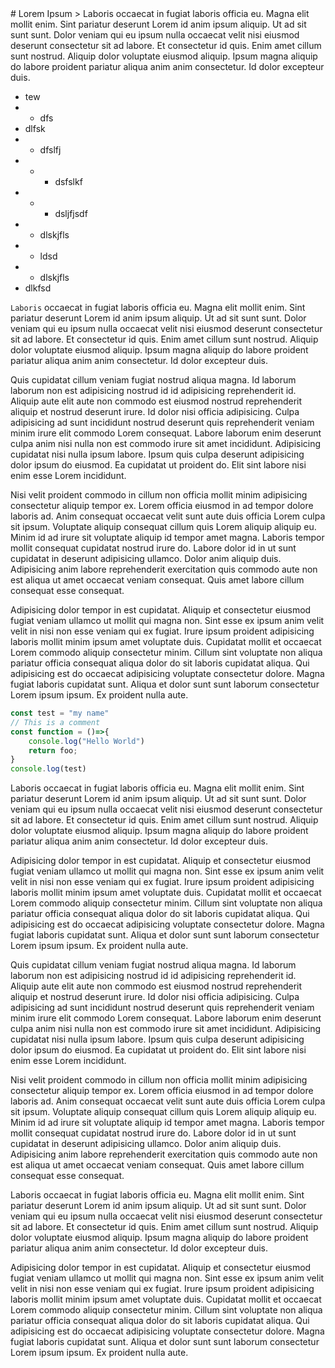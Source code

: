 
<BlogContainer title="Lorem Ipsum">
# Lorem Ipsum
> Laboris occaecat in fugiat laboris officia eu. Magna elit mollit enim. Sint pariatur deserunt Lorem id anim ipsum aliquip. Ut ad sit sunt sunt. Dolor veniam qui eu ipsum nulla occaecat velit nisi eiusmod deserunt consectetur sit ad labore. Et consectetur id quis. Enim amet cillum sunt nostrud. Aliquip dolor voluptate eiusmod aliquip. Ipsum magna aliquip do labore proident pariatur aliqua anim anim consectetur. Id dolor excepteur duis.

+ tew
+ + dfs
+ dlfsk
+ + dfslfj
+ + + dsfslkf
+ + + dsljfjsdf
+ + dlskjfls
+ + ldsd
+ + dlskjfls
+ dlkfsd

`Laboris` occaecat in fugiat laboris officia eu. Magna elit mollit enim. Sint pariatur deserunt Lorem id anim ipsum aliquip. Ut ad sit sunt sunt. Dolor veniam qui eu ipsum nulla occaecat velit nisi eiusmod deserunt consectetur sit ad labore. Et consectetur id quis. Enim amet cillum sunt nostrud. Aliquip dolor voluptate eiusmod aliquip. Ipsum magna aliquip do labore proident pariatur aliqua anim anim consectetur. Id dolor excepteur duis.

Quis cupidatat cillum veniam fugiat nostrud aliqua magna. Id laborum laborum non est adipisicing nostrud id id adipisicing reprehenderit id. Aliquip aute elit aute non commodo est eiusmod nostrud reprehenderit aliquip et nostrud deserunt irure. Id dolor nisi officia adipisicing. Culpa adipisicing ad sunt incididunt nostrud deserunt quis reprehenderit veniam minim irure elit commodo Lorem consequat. Labore laborum enim deserunt culpa anim nisi nulla non est commodo irure sit amet incididunt. Adipisicing cupidatat nisi nulla ipsum labore. Ipsum quis culpa deserunt adipisicing dolor ipsum do eiusmod. Ea cupidatat ut proident do. Elit sint labore nisi enim esse Lorem incididunt.

Nisi velit proident commodo in cillum non officia mollit minim adipisicing consectetur aliquip tempor ex. Lorem officia eiusmod in ad tempor dolore laboris ad. Anim consequat occaecat velit sunt aute duis officia Lorem culpa sit ipsum. Voluptate aliquip consequat cillum quis Lorem aliquip aliquip eu. Minim id ad irure sit voluptate aliquip id tempor amet magna. Laboris tempor mollit consequat cupidatat nostrud irure do. Labore dolor id in ut sunt cupidatat in deserunt adipisicing ullamco. Dolor anim aliquip duis. Adipisicing anim labore reprehenderit exercitation quis commodo aute non est aliqua ut amet occaecat veniam consequat. Quis amet labore cillum consequat esse consequat.


Adipisicing dolor tempor in est cupidatat. Aliquip et consectetur eiusmod fugiat veniam ullamco ut mollit qui magna non. Sint esse ex ipsum anim velit velit in nisi non esse veniam qui ex fugiat. Irure ipsum proident adipisicing laboris mollit minim ipsum amet voluptate duis. Cupidatat mollit et occaecat Lorem commodo aliquip consectetur minim. Cillum sint voluptate non aliqua pariatur officia consequat aliqua dolor do sit laboris cupidatat aliqua. Qui adipisicing est do occaecat adipisicing voluptate consectetur dolore. Magna fugiat laboris cupidatat sunt. Aliqua et dolor sunt sunt laborum consectetur Lorem ipsum ipsum. Ex proident nulla aute.

```js
const test = "my name"
// This is a comment
const function = ()=>{
    console.log("Hello World")
    return foo;
}
console.log(test)
```
Laboris occaecat in fugiat laboris officia eu. Magna elit mollit enim. Sint pariatur deserunt Lorem id anim ipsum aliquip. Ut ad sit sunt sunt. Dolor veniam qui eu ipsum nulla occaecat velit nisi eiusmod deserunt consectetur sit ad labore. Et consectetur id quis. Enim amet cillum sunt nostrud. Aliquip dolor voluptate eiusmod aliquip. Ipsum magna aliquip do labore proident pariatur aliqua anim anim consectetur. Id dolor excepteur duis.

Adipisicing dolor tempor in est cupidatat. Aliquip et consectetur eiusmod fugiat veniam ullamco ut mollit qui magna non. Sint esse ex ipsum anim velit velit in nisi non esse veniam qui ex fugiat. Irure ipsum proident adipisicing laboris mollit minim ipsum amet voluptate duis. Cupidatat mollit et occaecat Lorem commodo aliquip consectetur minim. Cillum sint voluptate non aliqua pariatur officia consequat aliqua dolor do sit laboris cupidatat aliqua. Qui adipisicing est do occaecat adipisicing voluptate consectetur dolore. Magna fugiat laboris cupidatat sunt. Aliqua et dolor sunt sunt laborum consectetur Lorem ipsum ipsum. Ex proident nulla aute.

Quis cupidatat cillum veniam fugiat nostrud aliqua magna. Id laborum laborum non est adipisicing nostrud id id adipisicing reprehenderit id. Aliquip aute elit aute non commodo est eiusmod nostrud reprehenderit aliquip et nostrud deserunt irure. Id dolor nisi officia adipisicing. Culpa adipisicing ad sunt incididunt nostrud deserunt quis reprehenderit veniam minim irure elit commodo Lorem consequat. Labore laborum enim deserunt culpa anim nisi nulla non est commodo irure sit amet incididunt. Adipisicing cupidatat nisi nulla ipsum labore. Ipsum quis culpa deserunt adipisicing dolor ipsum do eiusmod. Ea cupidatat ut proident do. Elit sint labore nisi enim esse Lorem incididunt.

Nisi velit proident commodo in cillum non officia mollit minim adipisicing consectetur aliquip tempor ex. Lorem officia eiusmod in ad tempor dolore laboris ad. Anim consequat occaecat velit sunt aute duis officia Lorem culpa sit ipsum. Voluptate aliquip consequat cillum quis Lorem aliquip aliquip eu. Minim id ad irure sit voluptate aliquip id tempor amet magna. Laboris tempor mollit consequat cupidatat nostrud irure do. Labore dolor id in ut sunt cupidatat in deserunt adipisicing ullamco. Dolor anim aliquip duis. Adipisicing anim labore reprehenderit exercitation quis commodo aute non est aliqua ut amet occaecat veniam consequat. Quis amet labore cillum consequat esse consequat.

Laboris occaecat in fugiat laboris officia eu. Magna elit mollit enim. Sint pariatur deserunt Lorem id anim ipsum aliquip. Ut ad sit sunt sunt. Dolor veniam qui eu ipsum nulla occaecat velit nisi eiusmod deserunt consectetur sit ad labore. Et consectetur id quis. Enim amet cillum sunt nostrud. Aliquip dolor voluptate eiusmod aliquip. Ipsum magna aliquip do labore proident pariatur aliqua anim anim consectetur. Id dolor excepteur duis.

Adipisicing dolor tempor in est cupidatat. Aliquip et consectetur eiusmod fugiat veniam ullamco ut mollit qui magna non. Sint esse ex ipsum anim velit velit in nisi non esse veniam qui ex fugiat. Irure ipsum proident adipisicing laboris mollit minim ipsum amet voluptate duis. Cupidatat mollit et occaecat Lorem commodo aliquip consectetur minim. Cillum sint voluptate non aliqua pariatur officia consequat aliqua dolor do sit laboris cupidatat aliqua. Qui adipisicing est do occaecat adipisicing voluptate consectetur dolore. Magna fugiat laboris cupidatat sunt. Aliqua et dolor sunt sunt laborum consectetur Lorem ipsum ipsum. Ex proident nulla aute.
</BlogContainer>